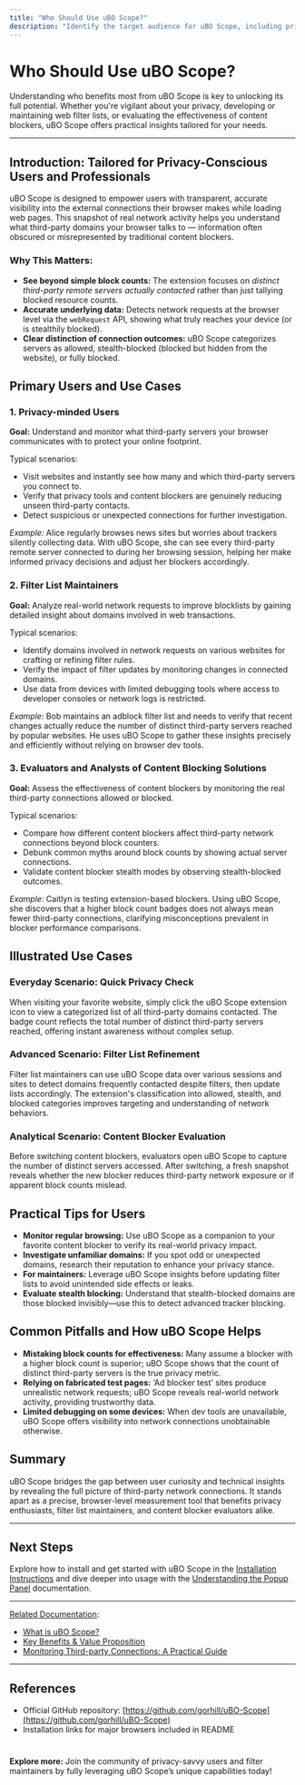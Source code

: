 ```yaml
---
title: "Who Should Use uBO Scope?"
description: "Identify the target audience for uBO Scope, including privacy-minded users, filter list maintainers, and evaluators. See representative use cases illustrating everyday and advanced scenarios where the extension excels."
---
```


# Who Should Use uBO Scope?

Understanding who benefits most from uBO Scope is key to unlocking its full potential. Whether you're vigilant about your privacy, developing or maintaining web filter lists, or evaluating the effectiveness of content blockers, uBO Scope offers practical insights tailored for your needs.

---

## Introduction: Tailored for Privacy-Conscious Users and Professionals

uBO Scope is designed to empower users with transparent, accurate visibility into the external connections their browser makes while loading web pages. This snapshot of real network activity helps you understand what third-party domains your browser talks to — information often obscured or misrepresented by traditional content blockers.

### Why This Matters:
- **See beyond simple block counts:** The extension focuses on *distinct third-party remote servers actually contacted* rather than just tallying blocked resource counts.
- **Accurate underlying data:** Detects network requests at the browser level via the `webRequest` API, showing what truly reaches your device (or is stealthily blocked).
- **Clear distinction of connection outcomes:** uBO Scope categorizes servers as allowed, stealth-blocked (blocked but hidden from the website), or fully blocked.

## Primary Users and Use Cases

### 1. Privacy-minded Users

**Goal:** Understand and monitor what third-party servers your browser communicates with to protect your online footprint.

Typical scenarios:
- Visit websites and instantly see how many and which third-party servers you connect to.
- Verify that privacy tools and content blockers are genuinely reducing unseen third-party contacts.
- Detect suspicious or unexpected connections for further investigation.

*Example:* Alice regularly browses news sites but worries about trackers silently collecting data. With uBO Scope, she can see every third-party remote server connected to during her browsing session, helping her make informed privacy decisions and adjust her blockers accordingly.

### 2. Filter List Maintainers

**Goal:** Analyze real-world network requests to improve blocklists by gaining detailed insight about domains involved in web transactions.

Typical scenarios:
- Identify domains involved in network requests on various websites for crafting or refining filter rules.
- Verify the impact of filter updates by monitoring changes in connected domains.
- Use data from devices with limited debugging tools where access to developer consoles or network logs is restricted.

*Example:* Bob maintains an adblock filter list and needs to verify that recent changes actually reduce the number of distinct third-party servers reached by popular websites. He uses uBO Scope to gather these insights precisely and efficiently without relying on browser dev tools.

### 3. Evaluators and Analysts of Content Blocking Solutions

**Goal:** Assess the effectiveness of content blockers by monitoring the real third-party connections allowed or blocked.

Typical scenarios:
- Compare how different content blockers affect third-party network connections beyond block counters.
- Debunk common myths around block counts by showing actual server connections.
- Validate content blocker stealth modes by observing stealth-blocked outcomes.

*Example:* Caitlyn is testing extension-based blockers. Using uBO Scope, she discovers that a higher block count badges does not always mean fewer third-party connections, clarifying misconceptions prevalent in blocker performance comparisons.

## Illustrated Use Cases

### Everyday Scenario: Quick Privacy Check

When visiting your favorite website, simply click the uBO Scope extension icon to view a categorized list of all third-party domains contacted. The badge count reflects the total number of distinct third-party servers reached, offering instant awareness without complex setup.

### Advanced Scenario: Filter List Refinement

Filter list maintainers can use uBO Scope data over various sessions and sites to detect domains frequently contacted despite filters, then update lists accordingly. The extension's classification into allowed, stealth, and blocked categories improves targeting and understanding of network behaviors.

### Analytical Scenario: Content Blocker Evaluation

Before switching content blockers, evaluators open uBO Scope to capture the number of distinct servers accessed. After switching, a fresh snapshot reveals whether the new blocker reduces third-party network exposure or if apparent block counts mislead.

## Practical Tips for Users

- **Monitor regular browsing:** Use uBO Scope as a companion to your favorite content blocker to verify its real-world privacy impact.
- **Investigate unfamiliar domains:** If you spot odd or unexpected domains, research their reputation to enhance your privacy stance.
- **For maintainers:** Leverage uBO Scope insights before updating filter lists to avoid unintended side effects or leaks.
- **Evaluate stealth blocking:** Understand that stealth-blocked domains are those blocked invisibly—use this to detect advanced tracker blocking.

## Common Pitfalls and How uBO Scope Helps

- **Mistaking block counts for effectiveness:** Many assume a blocker with a higher block count is superior; uBO Scope shows that the count of distinct third-party servers is the true privacy metric.
- **Relying on fabricated test pages:** ‘Ad blocker test’ sites produce unrealistic network requests; uBO Scope reveals real-world network activity, providing trustworthy data.
- **Limited debugging on some devices:** When dev tools are unavailable, uBO Scope offers visibility into network connections unobtainable otherwise.

## Summary

uBO Scope bridges the gap between user curiosity and technical insights by revealing the full picture of third-party network connections. It stands apart as a precise, browser-level measurement tool that benefits privacy enthusiasts, filter list maintainers, and content blocker evaluators alike.

---

## Next Steps

Explore how to install and get started with uBO Scope in the [Installation Instructions](https://github.com/gorhill/uBO-Scope) and dive deeper into usage with the [Understanding the Popup Panel](../guides/core-workflows/understanding-the-popup) documentation.


---

<u>Related Documentation</u>:
- [What is uBO Scope?](./what-is-ubo-scope)
- [Key Benefits & Value Proposition](./value-proposition)
- [Monitoring Third-party Connections: A Practical Guide](../guides/core-workflows/monitoring-connections)


---

## References
- Official GitHub repository: [https://github.com/gorhill/uBO-Scope](https://github.com/gorhill/uBO-Scope)
- Installation links for major browsers included in README

#

**Explore more:** Join the community of privacy-savvy users and filter maintainers by fully leveraging uBO Scope’s unique capabilities today!
